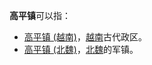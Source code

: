 '''高平镇'''可以指：
{{PRC admin/disambig|41/05/26/107/000|43/05/24/104/000|62/08/21/102/000}}
* [[高平镇_(越南)|高平镇 (越南)]]，[[越南|越南]]古代政区。
* [[高平镇_(北魏)|高平镇 (北魏)]]，[[北魏|北魏]]的军镇。
{{disambig|cat=三字中国镇名消歧义}}